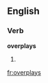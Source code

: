 ==English==

===Verb===
'''overplays'''

# {{third-person singular of|[[overplay]]}}

[[fr:overplays]]